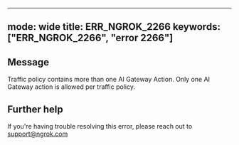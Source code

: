 
---
mode: wide
title: ERR_NGROK_2266
keywords: ["ERR_NGROK_2266", "error 2266"]
---

## Message
Traffic policy contains more than one AI Gateway Action. Only one AI Gateway action is allowed per traffic policy.




## Further help
If you're having trouble resolving this error, please reach out to [support@ngrok.com](mailto:support@ngrok.com?subject=Help%20with%20ERR_NGROK_2266)


